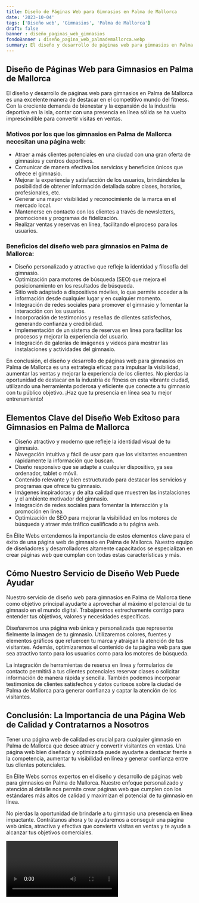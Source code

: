 ```yaml
---
title: Diseño de Páginas Web para Gimnasios en Palma de Mallorca
date: '2023-10-04'
tags: ['Diseño web', 'Gimnasios', 'Palma de Mallorca']
draft: false
banner : diseño_paginas_web_gimnasios
fondoBanner : diseño_pagina_web_palmademallorca.webp
summary: El diseño y desarrollo de páginas web para gimnasios en Palma de Mallorca es una excelente manera de destacar en el competitivo mundo del fitness. Con la creciente demanda de bienestar y la expansión de la industria deportiva en la isla, contar con una presencia en línea sólida se ha vuelto imprescindible para convertir visitas en ventas.
---
```


## Diseño de Páginas Web para Gimnasios en Palma de Mallorca

El diseño y desarrollo de páginas web para gimnasios en Palma de Mallorca es una excelente manera de destacar en el competitivo mundo del fitness. Con la creciente demanda de bienestar y la expansión de la industria deportiva en la isla, contar con una presencia en línea sólida se ha vuelto imprescindible para convertir visitas en ventas.

### Motivos por los que los gimnasios en Palma de Mallorca necesitan una página web:

- Atraer a más clientes potenciales en una ciudad con una gran oferta de gimnasios y centros deportivos.
- Comunicar de manera efectiva los servicios y beneficios únicos que ofrece el gimnasio.
- Mejorar la experiencia y satisfacción de los usuarios, brindándoles la posibilidad de obtener información detallada sobre clases, horarios, profesionales, etc.
- Generar una mayor visibilidad y reconocimiento de la marca en el mercado local.
- Mantenerse en contacto con los clientes a través de newsletters, promociones y programas de fidelización.
- Realizar ventas y reservas en línea, facilitando el proceso para los usuarios.

### Beneficios del diseño web para gimnasios en Palma de Mallorca:

- Diseño personalizado y atractivo que refleje la identidad y filosofía del gimnasio.
- Optimización para motores de búsqueda (SEO) que mejora el posicionamiento en los resultados de búsqueda.
- Sitio web adaptado a dispositivos móviles, lo que permite acceder a la información desde cualquier lugar y en cualquier momento.
- Integración de redes sociales para promover el gimnasio y fomentar la interacción con los usuarios.
- Incorporación de testimonios y reseñas de clientes satisfechos, generando confianza y credibilidad.
- Implementación de un sistema de reservas en línea para facilitar los procesos y mejorar la experiencia del usuario.
- Integración de galerías de imágenes y videos para mostrar las instalaciones y actividades del gimnasio.

En conclusión, el diseño y desarrollo de páginas web para gimnasios en Palma de Mallorca es una estrategia eficaz para impulsar la visibilidad, aumentar las ventas y mejorar la experiencia de los clientes. No pierdas la oportunidad de destacar en la industria de fitness en esta vibrante ciudad, utilizando una herramienta poderosa y eficiente que conecte a tu gimnasio con tu público objetivo. ¡Haz que tu presencia en línea sea tu mejor entrenamiento!

<GifSeo />

<Cta />

## Elementos Clave del Diseño Web Exitoso para Gimnasios en Palma de Mallorca

- Diseño atractivo y moderno que refleje la identidad visual de tu gimnasio.
- Navegación intuitiva y fácil de usar para que los visitantes encuentren rápidamente la información que buscan.
- Diseño responsivo que se adapte a cualquier dispositivo, ya sea ordenador, tablet o móvil.
- Contenido relevante y bien estructurado para destacar los servicios y programas que ofrece tu gimnasio.
- Imágenes inspiradoras y de alta calidad que muestren las instalaciones y el ambiente motivador del gimnasio.
- Integración de redes sociales para fomentar la interacción y la promoción en línea.
- Optimización de SEO para mejorar la visibilidad en los motores de búsqueda y atraer más tráfico cualificado a tu página web.

En Élite Webs entendemos la importancia de estos elementos clave para el éxito de una página web de gimnasio en Palma de Mallorca. Nuestro equipo de diseñadores y desarrolladores altamente capacitados se especializan en crear páginas web que cumplan con todas estas características y más.

## Cómo Nuestro Servicio de Diseño Web Puede Ayudar

Nuestro servicio de diseño web para gimnasios en Palma de Mallorca tiene como objetivo principal ayudarte a aprovechar al máximo el potencial de tu gimnasio en el mundo digital. Trabajaremos estrechamente contigo para entender tus objetivos, valores y necesidades específicas.

Diseñaremos una página web única y personalizada que represente fielmente la imagen de tu gimnasio. Utilizaremos colores, fuentes y elementos gráficos que refuercen tu marca y atraigan la atención de tus visitantes. Además, optimizaremos el contenido de tu página web para que sea atractivo tanto para los usuarios como para los motores de búsqueda.

La integración de herramientas de reserva en línea y formularios de contacto permitirá a tus clientes potenciales reservar clases o solicitar información de manera rápida y sencilla. También podemos incorporar testimonios de clientes satisfechos y datos curiosos sobre la ciudad de Palma de Mallorca para generar confianza y captar la atención de los visitantes.

## Conclusión: La Importancia de una Página Web de Calidad y Contratarnos a Nosotros

Tener una página web de calidad es crucial para cualquier gimnasio en Palma de Mallorca que desee atraer y convertir visitantes en ventas. Una página web bien diseñada y optimizada puede ayudarte a destacar frente a la competencia, aumentar tu visibilidad en línea y generar confianza entre tus clientes potenciales.

En Élite Webs somos expertos en el diseño y desarrollo de páginas web para gimnasios en Palma de Mallorca. Nuestro enfoque personalizado y atención al detalle nos permite crear páginas web que cumplen con los estándares más altos de calidad y maximizan el potencial de tu gimnasio en línea.

No pierdas la oportunidad de brindarle a tu gimnasio una presencia en línea impactante. Contrátanos ahora y te ayudaremos a conseguir una página web única, atractiva y efectiva que convierta visitas en ventas y te ayude a alcanzar tus objetivos comerciales.

<Video />

<CtaBot job='Gimnasios' city='Palma de Mallorca'/>

<Gmaps query='Palma de Mallorca+españa+maps' />